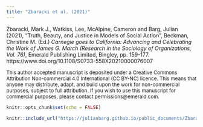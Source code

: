 ```yaml
---
title: "Zbaracki et al. (2021)"
---
```


Zbaracki, Mark J., Watkiss, Lee, McAlpine, Cameron and Barg, Julian (2021), "Truth, Beauty, and Justice in Models of Social Action", Beckman, Christine M. (Ed.) *Carnegie goes to California: Advancing and Celebrating the Work of James G. March (Research in the Sociology of Organizations, Vol. 76)*, Emerald Publishing Limited, Bingley, pp. 159-177. https://www.doi.org/10.1108/S0733-558X20210000076007

<font size="2">This author accepted manuscript is deposited under a Creative Commons Attribution Non-commercial 4.0 International (CC BY-NC) licence. This means that anyone may distribute, adapt, and build upon the work for non-commercial purposes, subject to full attribution. If you wish to use this manuscript for commercial purposes, please contact permissions@emerald.com.</font>

```r
knitr::opts_chunk$set(echo = FALSE)
```

```r
knitr::include_url("https://julianbarg.github.io/public_documents/Zbaracki%20et%20al%20(2021).pdf", heigh = "4500px")
```
